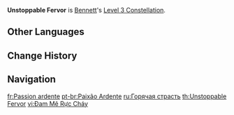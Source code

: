 {{Constellation Infobox
|image       = Constellation Unstoppable Fervor.png
|description = Increases the Level of [[Passion Overload]] by 3.<br />Maximum upgrade level is 15.
|level       = 3
|character   = Bennett
|utility1    = Talent Level Increase
|utility2    = Elemental Skill Level Increase
}}
'''Unstoppable Fervor''' is [[Bennett]]'s [[Level 3 Constellation]].

==Other Languages==
{{Other Languages
|en      = Unstoppable Fervor
|zhs     = 火热激情
|zhs_rm  = Huǒrè jīqíng
|zht     = 火熱激情
|zht_rm  = Huǒrè jīqíng
|zh_tl   = Fiery Passion
|ja      = 炎のような情熱
|ja_rm   = Honoo no you na Jounetsu
|ja_tl   = Fiery Passion
|ko      = 타오르는 열정
|ko_rm   = Ta'oreuneun Yeoljeong
|ko_tl   = Burning Passion
|es      = Pasión ardiente
|es_tl   = Fiery Passion
|fr      = Passion ardente
|fr_tl   = Fiery Passion
|ru      = Горячая страсть
|ru_tl   = Hot Passion
|th      = Unstoppable Fervor
|vi      = Đam Mê Rực Cháy
|vi_tl   = Burning Passion
|de      = Inbrunst
|de_tl   = Fervor
|id      = Unstoppable Fervor
|pt      = Paixão Ardente
|pt_tl   = Ardent Passion
|tr      = Durmak Bilmeyen Coşku
|tr_tl   = 
|it      = Fervore ardente
|it_tl   = 
}}

==Change History==
{{Change History|1.0}}

==Navigation==
{{Talent Navbox|Bennett}}

[[fr:Passion ardente]]
[[pt-br:Paixão Ardente]]
[[ru:Горячая страсть]]
[[th:Unstoppable Fervor]]
[[vi:Đam Mê Rực Cháy]]